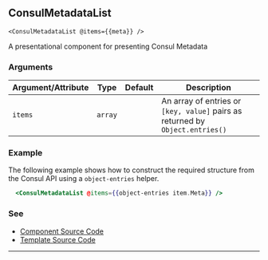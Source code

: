 ## ConsulMetadataList

`<ConsulMetadataList @items={{meta}} />`

A presentational component for presenting Consul Metadata

### Arguments

| Argument/Attribute | Type | Default | Description |
| --- | --- | --- | --- |
| `items` | `array` |  | An array of entries or `[key, value]` pairs as returned by `Object.entries()` |

### Example

The following example shows how to construct the required structure from the
Consul API using a `object-entries` helper.

```handlebars
  <ConsulMetadataList @items={{object-entries item.Meta}} />
```

### See

- [Component Source Code](./index.js)
- [Template Source Code](./index.hbs)

---
